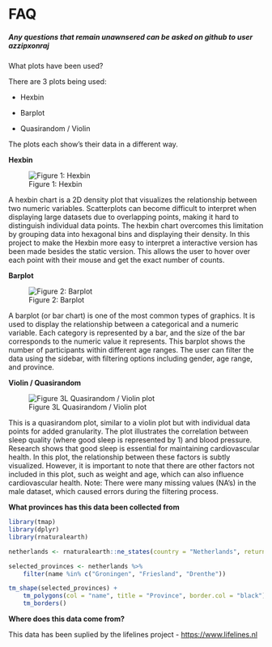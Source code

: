 # FAQ

##### *Any questions that remain unawnsered can be asked on github to user azzipxonraj*

What plots have been used?

There are 3 plots being used:

-   Hexbin

-   Barplot

-   Quasirandom / Violin

The plots each show's their data in a different way.

**Hexbin**

![Figure 1: Hexbin](images/Hexbin_plot.png)

A hexbin chart is a 2D density plot that visualizes the relationship between two numeric variables. Scatterplots can become difficult to interpret when displaying large datasets due to overlapping points, making it hard to distinguish individual data points. The hexbin chart overcomes this limitation by grouping data into hexagonal bins and displaying their density. In this project to make the Hexbin more easy to interpret a interactive version has been made besides the static version. This allows the user to hover over each point with their mouse and get the exact number of counts.

**Barplot**

![Figure 2: Barplot](images/barplot.png)

A barplot (or bar chart) is one of the most common types of graphics. It is used to display the relationship between a categorical and a numeric variable. Each category is represented by a bar, and the size of the bar corresponds to the numeric value it represents. This barplot shows the number of participants within different age ranges. The user can filter the data using the sidebar, with filtering options including gender, age range, and province.

**Violin / Quasirandom**

![Figure 3L Quasirandom / Violin plot](images/Violin_plot.png)

This is a quasirandom plot, similar to a violin plot but with individual data points for added granularity.
The plot illustrates the correlation between sleep quality (where good sleep is represented by 1) and blood pressure. Research shows that good sleep is essential for maintaining cardiovascular health. In this plot, the relationship between these factors is subtly visualized. However, it is important to note that there are other factors not included in this plot, such as weight and age, which can also influence cardiovascular health. Note: There were many missing values (NA's) in the male dataset, which caused errors during the filtering process.

**What provinces has this data been collected from**

```r
    
library(tmap)
library(dplyr)
library(rnaturalearth)

netherlands <- rnaturalearth::ne_states(country = "Netherlands", returnclass = "sf")

selected_provinces <- netherlands %>%
    filter(name %in% c("Groningen", "Friesland", "Drenthe"))

tm_shape(selected_provinces) +
    tm_polygons(col = "name", title = "Province", border.col = "black") +
    tm_borders()

```

**Where does this data come from?**

This data has been suplied by the lifelines project - <https://www.lifelines.nl>
